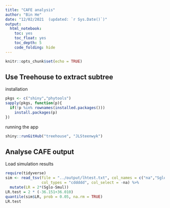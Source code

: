 ```yaml
---
title: "CAFE analysis"
author: "Bin He"
date: "12/02/2021  (updated: `r Sys.Date()`)"
output: 
  html_notebook:
    toc: yes
    toc_float: yes
    toc_depth: 5
    code_folding: hide
---
```


```r
knitr::opts_chunk$set(echo = TRUE)
```

## Use Treehouse to extract subtree
installation
```r
pkgs <- c("shiny","phytools")
sapply(pkgs, function(p){
  if(!p %in% rownames(installed.packages()))
    install.packages(p)
})
```

running the app
```r
shiny::runGitHub("treehouse", "JLSteenwyk")
```
## Analyse CAFE output
Load simulation results
```r
require(tidyverse)
sim <- read_tsv(file = "../output/lhtest.txt", col_names = c("na","Sglo","lambda.g","Smul","lambda.1","lambda.2"),
                col_types = "cddddd", col_select = -na) %>% 
  mutate(LR = 2*(Sglo-Smul))
LR.test = 2 * (-36.151+36.010)
quantile(sim$LR, prob = 0.05, na.rm = TRUE)
LR.test
```

